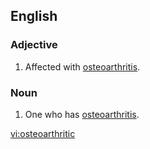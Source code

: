 ==English==

===Adjective===
{{en-adj}}

# Affected with [[osteoarthritis]].

===Noun===
{{en-noun}}

# One who has [[osteoarthritis]].

[[vi:osteoarthritic]]